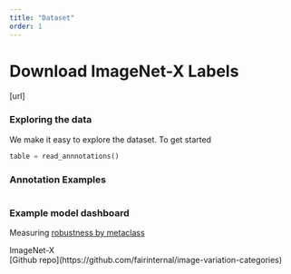 ```yaml
---
title: "Dataset"
order: 1
---
```


<Content color="theme" spaceTop spaceBottom whiteText>

# Download ImageNet-X Labels

[url]

</Content>

<Content spaceTop spaceBottom>

### Exploring the data

We make it easy to explore the dataset. To get started 

```python
table = read_annnotations()
```

### Annotation Examples

<Image
  url="/assets/images/example_annotations.png"
  caption="ImageNet-X Annotation Examples"
/>


### Example model dashboard 

Measuring [robustness by metaclass](/site/assets/ViT_dashboard.html)

</Content>

<Footer columns>
  <div>
  ImageNet-X
  </div>

  <div>
  [Github repo](https://github.com/fairinternal/image-variation-categories)  
  </div>
</Footer>

